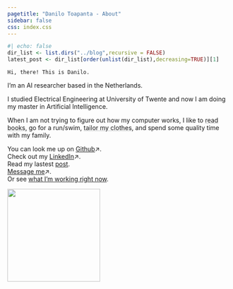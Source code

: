 ```yaml
---
pagetitle: "Danilo Toapanta - About"
sidebar: false
css: index.css
---
```

```r
#| echo: false
dir_list <- list.dirs("../blog",recursive = FALSE) 
latest_post <- dir_list[order(unlist(dir_list),decreasing=TRUE)][1]
```

:::{.disable-link-underline}

<!-- This is how you cna share your searches 
https://www.google.com/search?q=university+of+twente -->

```{=html}
<div class="quarto-about-solana column-body" >
    <div class="about-entity">
        <div class="entity-contents">
            <div class="about-contents">
                <main class="content" id="quarto-document-content">
                    <p>
                        <code>Hi, there! This is Danilo.</code>
                    </p>
                    <p>I’m an AI researcher based in the Netherlands.</p>
                    <p>I studied Electrical Engineering at University of Twente and now I am doing my master in Artificial Intelligence.</p>
                    <p>When I am not trying to figure out how my computer works, I like to <a href="../books/index.qmd" style="color:inherit; text-decoration:underline;text-decoration-color:#a3a6a8a1 ">read books</a>, go for a run/swim, <a href="../tailor/index.qmd" style="color:inherit; text-decoration:underline;text-decoration-color:#a3a6a8a1 ">tailor my clothes</a>, and spend some quality time with my family.</p>
                    <p>
                        You can look me up on <a href="https://github.com/danilotpnta?tab=repositories" target="_blank">Github</a>↗.<br> 
                        Check out my <a href="https://www.linkedin.com/in/DaniloToapnta/" target="_blank">LinkedIn</a>↗.<br> 
                        Read my lastest <a href="`r latest_post`">post</a>.<br> 
                        <!-- My (outdated) <a href="404.qmd">résumé</a>.<br>  -->
                        <a href="mailto:danilotpnta@gmail.com?subject=%5BWebsite%5D%20-%20%27Insert%20Subject%20Here%27" target="_blank">
                            Message me</a>↗.<br>
                        Or see <a href="../now/index.qmd">what I’m working right now</a>.
                    </p>
                </main>
            </div>
        </div>
        <img src="../assets/danilo.jpeg" class="about-image rounded" style="width: 15em;">
    </div>
</div>

```
:::

























